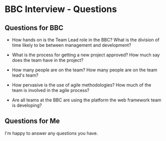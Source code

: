 # BBC Interview - Questions

## Questions for BBC

- How hands on is the Team Lead role in the BBC? What is the division of time likely to be between management and development?

- What is the process for getting a new project approved? How much say does the team have in the project?

- How many people are on the team? How many people are on the team lead's team?

- How pervasive is the use of agile methodologies? How much of the team is involved in the agile process?

- Are all teams at the BBC are using the platform the web framework team is developing?

## Questions for Me

I'm happy to answer any questions you have.
